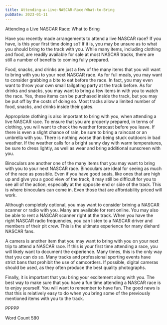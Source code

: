 ```yaml
---
title: Attending-a-Live-NASCAR-Race-What-to-Bring
pubDate: 2023-01-11
---
```


Attending a Live NASCAR Race:  What to Bring

Have you recently made arrangements to attend a live NASCAR race?  If you have, is this your first time doing so?  If it is, you may be unsure as to what you should bring to the track with you.  While many items, including clothing and food, are readily available for sale at most NASCAR tracks, there are still a number of benefits to coming fully prepared.

Food, snacks, and drinks are just a few of the many items that you will want to bring with you to your next NASCAR race.  As for full meals, you may want to consider grabbing a bite to eat before the race.  In fact, you may even want to throw your own small tailgating party at the track before.  As for drinks and snacks, you may want to bring a few items in with you to watch the race.  Yes, these items can be purchased inside the track, but you may be put off by the costs of doing so.  Most tracks allow a limited number of food, snacks, and drinks inside their gates.

Appropriate clothing is also important to bring with you, when attending a live NASCAR race.  To ensure that you are properly prepared, in terms of clothing, you will want to check the weather forecast before you leave.  If there is even a slight chance of rain, be sure to bring a raincoat or an umbrella with you.  There is nothing worse than being stuck outdoors in bad weather.  If the weather calls for a bright sunny day with warm temperatures, be sure to dress lightly, as well as wear and bring additional sunscreen with you.

Binoculars are another one of the many items that you may want to bring with you to your next NASCAR race.  Binoculars are ideal for seeing as much of the race as possible. Even if you have good seats, like ones that are high up and give you a good view of the track, it may still be difficult for you to see all of the action, especially at the opposite end or side of the track.  This is where binoculars can come in.  Even those that are affordability priced will work.

Although completely optional, you may want to consider brining a NASCAR scanner or radio with you.  Many are available for rent online.  You may also be able to rent a NASCAR scanner right at the track.  When you have the right NASCAR radio frequencies, you can listen to a NASCAR driver and members of their pit crew.  This is the ultimate experience for many diehard NASCAR fans.

A camera is another item that you may want to bring with you on your next trip to attend a NASCAR race.  If this is your first time attending a race, you will likely want to document the experience.  Many times, this is the only way that you can do so.  Many tracks and professional sporting events have strict bans that prohibit the use of camcorders.  If possible, digital cameras should be used, as they often produce the best quality photographs.

Finally, it is important that you bring your excitement along with you.  The best way to make sure that you have a fun time attending a NASCAR race is to enjoy yourself.  You will want to remember to have fun. The good news is that this is relatively easy to do when you bring some of the previously mentioned items with you to the track. 

PPPPP

Word Count 580